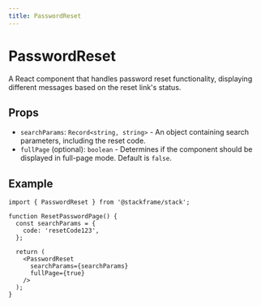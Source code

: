 ```yaml
---
title: PasswordReset
---
```


# PasswordReset

A React component that handles password reset functionality, displaying different messages based on the reset link's status.

## Props

- `searchParams`: `Record<string, string>` - An object containing search parameters, including the reset code.
- `fullPage` (optional): `boolean` - Determines if the component should be displayed in full-page mode. Default is `false`.

## Example

```tsx
import { PasswordReset } from '@stackframe/stack';

function ResetPasswordPage() {
  const searchParams = {
    code: 'resetCode123',
  };

  return (
    <PasswordReset
      searchParams={searchParams}
      fullPage={true}
    />
  );
}
```